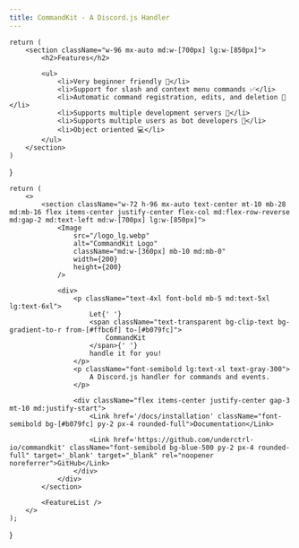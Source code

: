```yaml
---
title: CommandKit - A Discord.js Handler
---
```



    return (
        <section className="w-96 mx-auto md:w-[700px] lg:w-[850px]">
            <h2>Features</h2>

            <ul>
                <li>Very beginner friendly 🚀</li>
                <li>Support for slash and context menu commands ✅</li>
                <li>Automatic command registration, edits, and deletion 🤖</li>
                <li>Supports multiple development servers 🤝</li>
                <li>Supports multiple users as bot developers 👥</li>
                <li>Object oriented 💻</li>
            </ul>
        </section>
    )

}

    return (
        <>
            <section className="w-72 h-96 mx-auto text-center mt-10 mb-28 md:mb-16 flex items-center justify-center flex-col md:flex-row-reverse md:gap-2 md:text-left md:w-[700px] lg:w-[850px]">
                <Image
                    src="/logo_lg.webp"
                    alt="CommandKit Logo"
                    className="md:w-[360px] mb-10 md:mb-0"
                    width={200}
                    height={200}
                />

                <div>
                    <p className="text-4xl font-bold mb-5 md:text-5xl lg:text-6xl">
                        Let{' '}
                        <span className="text-transparent bg-clip-text bg-gradient-to-r from-[#ffbc6f] to-[#b079fc]">
                            CommandKit
                        </span>{' '}
                        handle it for you!
                    </p>
                    <p className="font-semibold lg:text-xl text-gray-300">
                        A Discord.js handler for commands and events.
                    </p>

                    <div className="flex items-center justify-center gap-3 mt-10 md:justify-start">
                        <Link href='/docs/installation' className="font-semibold bg-[#b079fc] py-2 px-4 rounded-full">Documentation</Link>

                        <Link href='https://github.com/underctrl-io/commandkit' className="font-semibold bg-blue-500 py-2 px-4 rounded-full" target='_blank' target="_blank" rel="noopener noreferrer">GitHub</Link>
                    </div>
                </div>
            </section>

            <FeatureList />
        </>
    );

}
